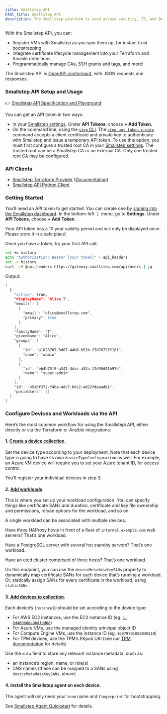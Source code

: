 ```yaml
---
title: Smallstep API
html_title: Smallstep API
description: The Smallstep platform is used across security, IT, and DevOps teams to enable end-to-end network encryption, privileged access management, passwordless authentication, and much more.
---
```


With the Smallstep API, you can:

- Register VMs with Smallstep as you spin them up, for instant trust bootstrapping
- Integrate certificate lifecycle management into your Terraform and Ansible definitions
- Programmatically manage CAs, SSH grants and tags, and more!

The Smallstep API is [OpenAPI conformant](https://www.openapis.org/), with JSON requests and responses.

### Smallstep API Setup and Usage

👉 [Smallstep API Specification and Playground](https://gateway.smallstep.com)

You can get an API token in two ways:
- In your [Smallstep settings](https://smallstep.com/app?next=/settings). Under **API Tokens**, choose **+ Add Token.**
- On the command line, using the [`step` CLI](https://smallstep.com/docs/step-cli/). The [`step api token create`](https://smallstep.com/docs/step-cli/reference/api/token/create/index.html) command accepts a client certificate and private key to authenticate with Smallstep and issue a temporary API token. To use this option, you must first configure a trusted root CA in your [Smallstep settings](https://smallstep.com/app?next=/settings). The trusted root can be a Smallstep CA or an external CA. Only one trusted root CA may be configured.

### API Clients

- [Smallstep Terraform Provider](https://github.com/smallstep/terraform-provider-smallstep) ([Documentation](https://registry.terraform.io/providers/smallstep/smallstep/latest/docs))
- [Smallstep API Python Client](https://github.com/smallstep/smallstep-python)

### Getting Started

You’ll need an API token to get started. You can create one by [signing into the Smallstep dashboard](https://smallstep.com/app/). In the bottom-left **⋮** menu, go to **Settings**. Under **API Tokens**, choose **+ Add Token.**

Your API token has a 10 year validity period and will only be displayed once. Please store it in a safe place!

Once you have a token, try your first API call:

```bash
set +o history
echo "Authorization: Bearer [your token]" > api_headers
set -o history
curl -sH @api_headers https://gateway.smallstep.com/api/users | jq
```

Output:

```bash
[
  {
    "active": true,
    "displayName": "Alice T",
    "emails": [
      {
        "email": "alice@smallstep.com",
        "primary": true
      }
    ],
    "familyName": "T",
    "givenName": "Alice",
    "groups": [
      {
        "id": "a1028765-3d67-44b0-b51b-f7d76727f181",
        "name": "admin"
      },
      {
        "id": "eb4b75f0-a341-4dac-a52a-12d90d91b97d",
        "name": "super-admin"
      }
    ],
    "id": "4510f372-f4ba-4dc7-b6c2-ad22fdaaadb1",
    "posixUsers": []
  }
]
```

### Configure Devices and Workloads via the API

Here’s the most common workflow for using the Smallstepi API, either directly or via the Terraform or Ansible integrations:

#### 1. [Create a device collection](https://gateway.smallstep.com/operations/PutDeviceCollection).
    
Set the device type according to your deployment. Note that each device type is going to have its own `deviceTypeConfiguration` as well. For example, an Azure VM device will require you to set your Azure tenant ID, for access control.
    
You’ll register your individual devices in step 3.
    
#### 2. [Add workloads](https://gateway.smallstep.com/operations/PutWorkload).
    
This is where you set up your workload configuration. You can specify things like certificate SANs and duration, certificate and key file ownership and permissions, reload options for the workload, and so on.

A single workload can be associated with multiple devices.

Have three HAProxy hosts in front of a fleet of `internal.example.com` web servers? That’s one workload.

Have a PostgreSQL server with several hot standby servers? That’s one workload.

Have an etcd cluster comprised of three hosts? That’s one workload.

On this endpoint, you can use the `deviceMetadataKeySANs` property to dynamically map certificate SANs for each device that’s running a workload. Or, statically assign SANs for every certificate in the workload, using `staticSANs`.
    
#### 3. [Add devices to collection](https://gateway.smallstep.com/operations/PutCollectionInstance).
     
Each device’s `instanceID` should be set according to the device type:
 
- For AWS EC2 instances, use the EC2 instance ID (eg. [`i-0d460b88a96dfdd08`](https://us-east-2.console.aws.amazon.com/ec2/home?region=us-east-2#InstanceDetails:instanceId=i-0d460b88a96dfdd08))
- For Azure VMs, use the managed identity principal object ID
- For Compute Engine VMs, use the instance ID (eg. `16979701088048819`)
- For TPM devices, use the TPM’s EKpub URI (see our [TPM documentation](https://www.notion.so/Bootstrap-device-trust-using-device-attestation-with-Smallstep-f1dc366a17bf4e628520aabfa18b5b80?pvs=21) for details)
 
Use the `data` field to store any relevant instance metadata, such as:
 
- an instance’s region, name, or role(s)
- DNS names (these can be mapped to a SANs using `deviceMetadataKeySANs`, above)

#### 4. Install the Smallstep agent on each device.
    
The agent will only need your `team` name and `fingerprint` for bootstrapping.

See [Smallstep Agent Quickstart](https://www.notion.so/Smallstep-agent-quickstart-124d5474fdf34ebab4f86b4bb6b0aaad?pvs=21) for details.
